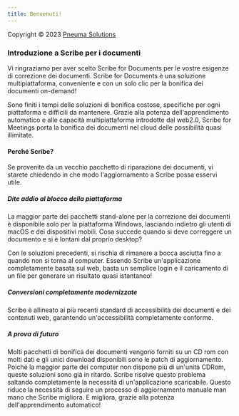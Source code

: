```yaml
---
title: Benvenuti!
---
```



Copyright © 2023 [Pneuma Solutions](https://www.pneumasolutions.com)  
### Introduzione a Scribe per i documenti

Vi ringraziamo per aver scelto Scribe for Documents per le vostre esigenze di correzione dei documenti. Scribe for Documents è una soluzione multipiattaforma, conveniente e con un solo clic per la bonifica dei documenti on-demand!

Sono finiti i tempi delle soluzioni di bonifica costose, specifiche per ogni piattaforma e difficili da mantenere. Grazie alla potenza dell'apprendimento automatico e alle capacità multipiattaforma introdotte dal web2.0, Scribe for Meetings porta la bonifica dei documenti nel cloud delle possibilità quasi illimitate.

#### Perché Scribe?

Se provenite da un vecchio pacchetto di riparazione dei documenti, vi starete chiedendo in che modo l'aggiornamento a Scribe possa esservi utile.

##### Dite addio al blocco della piattaforma

La maggior parte dei pacchetti stand-alone per la correzione dei documenti è disponibile solo per la piattaforma Windows, lasciando indietro gli utenti di macOS e dei dispositivi mobili. Cosa succede quando si deve correggere un documento e si è lontani dal proprio desktop?

Con le soluzioni precedenti, si rischia di rimanere a bocca asciutta fino a quando non si torna al computer. Essendo Scribe un'applicazione completamente basata sul web, basta un semplice login e il caricamento di un file per generare un risultato quasi istantaneo!

##### Conversioni completamente modernizzate

Scribe è allineato ai più recenti standard di accessibilità dei documenti e dei contenuti web, garantendo un'accessibilità completamente conforme.

##### A prova di futuro

Molti pacchetti di bonifica dei documenti vengono forniti su un CD rom con molti dati e gli unici download disponibili sono le patch di aggiornamento. Poiché la maggior parte dei computer non dispone più di un'unità CDRom, queste soluzioni sono già in ritardo. Scribe risolve questo problema saltando completamente la necessità di un'applicazione scaricabile. Questo riduce la necessità di seguire un processo di aggiornamento manuale man mano che Scribe migliora. E migliora, grazie alla potenza dell'apprendimento automatico!

